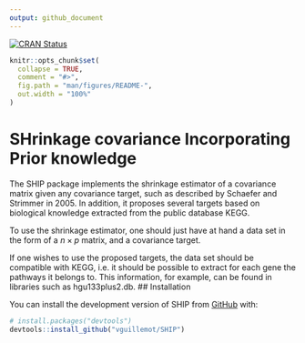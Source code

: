 ```yaml
---
output: github_document
---
```


<!-- README.md is generated from README.Rmd. Please edit that file -->

<!-- badges: start -->
[![CRAN Status](https://www.r-pkg.org/badges/version/SHIP)](https://cran.r-project.org/package=SHIP){.SHIP-release}
<!-- badges: end -->

```r
knitr::opts_chunk$set(
  collapse = TRUE,
  comment = "#>",
  fig.path = "man/figures/README-",
  out.width = "100%"
)
```

# SHrinkage covariance Incorporating Prior knowledge

<!-- badges: start -->
<!-- badges: end -->

 
 
The SHIP package implements the shrinkage estimator of a covariance matrix
given any covariance target, such as described by Schaefer and Strimmer in
2005.  In addition, it proposes several targets based on biological
knowledge extracted from the public database KEGG.
 
To use the shrinkage estimator, one should just have at hand a data set in
the form of a $n \times p$ matrix, and a covariance target.

If one wishes to use the proposed targets, the data set should be compatible
with KEGG, i.e. it should be possible to extract for each gene the pathways
it belongs to.  This information, for example, can be found in libraries
such as hgu133plus2.db.
## Installation

You can install the development version of SHIP from [GitHub](https://github.com/) with:

``` r
# install.packages("devtools")
devtools::install_github("vguillemot/SHIP")
```
